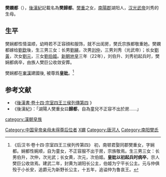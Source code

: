 {{東亞女性歷史人物
|名稱 = 樊皇妣
|身份 = 東漢皇妣
|國家 = [[東漢|東漢]]
|屆數 =
|最高職務 =皇妣
|前任 =
|繼任 =
|畫像=
|說明=東漢[[漢光武帝|光武帝]]的皇妣<BR>東漢追尊君主[[劉欽_(南頓縣令)|南頓君]]的夫人
|姓=樊
|名=娴都
|姓名=樊氏
|字=
|官職 =
|封爵 =
|封號 = 庶人⇒皇妣
|位號 = 
|位階 =
|封地 =
|神號 =
|尊號 =
|族裔 = 
|氏族 =
|府邸 =
|世系 = 
|初名 =
|小字=
|號=
|法號=
|院號=
|其他名號 =
|出生年 = 不详
|出生地 =
|婚年=
|逝世年=22年
|逝世地=
|諡號=
|墳墓=
|父親= [[樊重|樊重]]
|嫡母=
|母親=
|夫=[[劉欽_(南頓縣令)|劉欽]]
|婚姻名份=
|夫之父=[[劉回|劉回]] 
|夫之母=張氏
|夫之嫡母=
|夫之元配=
|夫之正室= 
|夫之繼室= 
|夫之平妻=
|夫之側室=
|姊妹=
|嫡兄弟=
|嫡姊妹=
|庶兄弟=
|庶姊妹=
|同胞兄弟=
|同胞姊妹=
|異母兄弟=
|異母姊妹=
|異父兄弟=
|異父姊妹=
|繼兄弟=
|繼姊妹=
|子=
|女=
|養子=
|養女=
|繼子= 
|繼女= 
|其他親屬 =
|經歷 =庶人⇒皇妣追尊
|著作 =
|注釋=
}}

'''樊嫻都'''（{{bd|前1世纪|?|22年||catIdx=F}}），[[後漢紀|後漢紀]]記載名為'''樊歸都'''。[[樊重|樊重]]之女，[[南陽郡|南陽郡]]湖阳人，[[汉光武帝|汉光武帝]]刘秀的生母。

== 生平 ==
樊娴都性情温顺，幼時若不正容顔和服饰，就不出闺房，樊氏宗族都敬重她。樊嫻都嫁给[[劉欽_(南頓縣令)|劉欽]]後，生三男三女：长男[[劉縯|劉縯]]，次男[[刘仲_(鲁王)|刘仲]]，三男刘秀（光武帝）；长女[[劉黃|劉黃]]，次女[[刘元_(公主)|劉元]]，三女[[劉伯姬|劉伯姬]]。[[新朝|新朝]][[地皇_(王莽)|地皇]]三年（22年），刘伯升、刘秀初起兵时，樊娴都病卒，由族人樊巨公收敛安葬。

樊娴都在[[東漢|東漢]]建國後, 被尊爲'''皇妣'''。<ref>《后汉书·卷十四·宗室四王三侯列传第四》 初，南顿君娶同郡樊重女，字娴都。娴都性婉顺，自为童女，不正容服不出于房，宗族敬焉。生三男三女：长男伯升，次仲，次光武；长女黄，次元，次伯姬。'''皇妣以初起兵时病卒'''，宗人樊巨公收敛焉。建武二年，封黄为湖阳长公主，伯姬为宁平长公主。元与仲俱殁于小长安，追爵元为新野长公主，十五年，追谥仲为鲁哀王。</ref>
==参考文献==
*《[http://zh.wikisource.org/wiki/%E5%BE%8C%E6%BC%A2%E6%9B%B8/%E5%8D%B714 後漢書·卷十四·宗室四王三侯列傳第四] {{Wayback|url=http://zh.wikisource.org/wiki/%E5%BE%8C%E6%BC%A2%E6%9B%B8/%E5%8D%B714 |date=20200728125350 }}》
*《後漢紀》：「湖陽人樊重女曰'''歸都'''，自為童兒不正容不出於房......」

{{漢朝皇后}}
{{DEFAULTSORT:F}}
[[Category:中国皇帝亲母未得尊后位者|Category:中国皇帝亲母未得尊后位者]]
[[category:漢朝皇族|category:漢朝皇族]]
[[Category:樊姓|X嫻]]
[[Category:唐河人|Category:唐河人]]
[[Category:南阳樊氏|Category:南阳樊氏]]